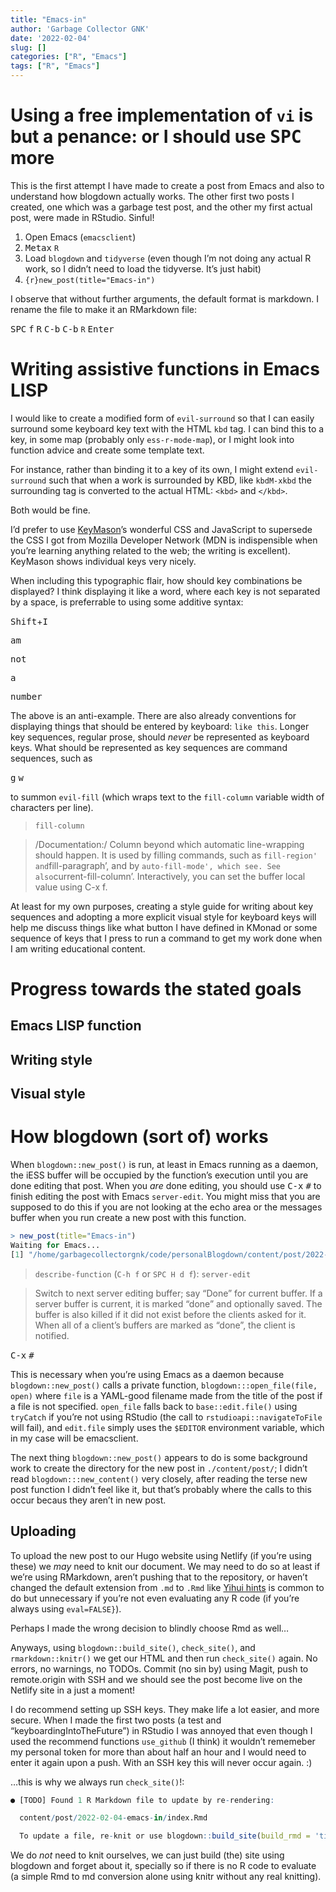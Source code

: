 ```yaml
---
title: "Emacs-in"
author: 'Garbage Collector GNK'
date: '2022-02-04'
slug: []
categories: ["R", "Emacs"]
tags: ["R", "Emacs"]
---
```


# Using a free implementation of `vi` is but a penance: or I should use <kbd>SPC</kbd> more
This is the first attempt I have made to create a post from Emacs and also to
understand how blogdown actually works. The other first two posts I created, one
which was a garbage test post, and the other my first actual post, were made in
RStudio. Sinful!

1. Open Emacs (`emacsclient`)
2. <kbd>Meta</kbd><kbd>x</kbd> `R`
3. Load `blogdown` and `tidyverse` (even though I'm not doing any actual R work, so I didn't need to load the tidyverse. It's just habit)
4. ```{r}new_post(title="Emacs-in")```

I observe that without further arguments, the default format is markdown. I rename the file to make it an RMarkdown file:

<kbd>SPC</kbd> <kbd>f</kbd> <kbd>R</kbd>
<kbd>C-b</kbd> <kbd>C-b</kbd>
`R`
<kbd>Enter</kbd>

# Writing assistive functions in Emacs LISP
I would like to create a modified form of `evil-surround` so that I can easily
surround some keyboard key text with the HTML `kbd` tag. I can bind this to a
key, in some map (probably only `ess-r-mode-map`), or I might look into function
advice and create some template text.

For instance, rather than binding it to a key of its own, I might extend
`evil-surround` such that when a work is surrounded by KBD, like `kbdM-xkbd` the
surrounding tag is converted to the actual HTML: `<kbd>` and `</kbd>`.

Both would be fine.

I'd prefer to use
[KeyMason](http://www.miragecraft.com/projects/keymason.html)'s wonderful CSS
and JavaScript to supersede the CSS I got from Mozilla Developer Network (MDN is
indispensible when you're learning anything related to the web; the writing is
excellent). KeyMason shows individual keys very nicely.

When including this typographic flair, how should key combinations be displayed?
I think displaying it like a word, where each key is not separated by a space,
is preferrable to using some additive syntax:

<p><kbd>Shift</kbd>$+$<kbd>I</kbd></p>
<p><kbd>a</kbd><kbd>m</kbd></p>
<p><kbd>n</kbd><kbd>o</kbd><kbd>t</kbd></p>
<p><kbd>a</kbd></p>
<p><kbd>n</kbd><kbd>u</kbd><kbd>m</kbd><kbd>b</kbd><kbd>e</kbd><kbd>r</kbd></p>

The above is an anti-example. There are also already conventions for displaying
things that should be entered by keyboard: `like this`. Longer key sequences,
regular prose, should *never* be represented as keyboard keys. What should be
represented as key sequences are command sequences, such as

<p><kbd>g</kbd> <kbd>w</kbd></p>

to summon `evil-fill` (which wraps text to the `fill-column` variable width of
characters per line).

> `fill-column`

> /Documentation:/ Column beyond which automatic line-wrapping should happen. It
> is used by filling commands, such as `fill-region' and `fill-paragraph', and
> by `auto-fill-mode', which see. See also `current-fill-column'. Interactively,
> you can set the buffer local value using C-x f.

At least for my own purposes, creating a style guide for writing about key
sequences and adopting a more explicit visual style for keyboard keys will help
me discuss things like what button I have defined in KMonad or some sequence of
keys that I press to run a command to get my work done when I am writing
educational content.

# Progress towards the stated goals
## Emacs LISP function
## Writing style
## Visual style

# How blogdown (sort of) works
When `blogdown::new_post()` is run, at least in Emacs running as a daemon, the
iESS buffer will be occupied by the function's execution until you are done
editing that post. When you *are* done editing, you should use <kbd>C-x</kbd>
<kbd>#</kbd> to finish editing the post with Emacs `server-edit`. You might miss
that you are supposed to do this if you are not looking at the echo area or the
messages buffer when you run create a new post with this function.

```r
> new_post(title="Emacs-in")
Waiting for Emacs...
[1] "/home/garbagecollectorgnk/code/personalBlogdown/content/post/2022-02-04-emacs-in/index.md"
```

> `describe-function` (`C-h f` or `SPC H d f`): `server-edit`

> Switch to next server editing buffer; say "Done" for current buffer. If a
> server buffer is current, it is marked "done" and optionally saved. The buffer
> is also killed if it did not exist before the clients asked for it. When all
> of a client’s buffers are marked as "done", the client is notified.

<kbd>C-x</kbd> <kbd>#</kbd>

This is necessary when you're using Emacs as a daemon because
`blogdown::new_post()` calls a private function, `blogdown:::open_file(file,
open)` where `file` is a YAML-good filename made from the title of the post if a
file is not specified. `open_file` falls back to `base::edit.file()` using
`tryCatch` if you're not using RStudio (the call to `rstudioapi::navigateToFile`
will fail), and `edit.file` simply uses the `$EDITOR` environment variable,
which in my case will be emacsclient.

The next thing `blogdown::new_post()` appears to do is some background work to
create the directory for the new post in `./content/post/`; I didn't read
`blogdown:::new_content()` very closely, after reading the terse new post
function I didn't feel like it, but that's probably where the calls to this
occur becaus they aren't in new post.

## Uploading
To upload the new post to our Hugo website using Netlify (if you're using these) we *may* need to knit our document. We may need to do so at least if we're using RMarkdown, aren't pushing that to the repository, or haven't changed the default extension from `.md` to `.Rmd` like [Yihui hints](https://yihui.org/en/2021/05/blogdown-knit-save/#4-consistent-behavior-with-md-posts) is common to do but unnecessary if you're not even evaluating any R code (if you're always using `eval=FALSE}`).

Perhaps I made the wrong decision to blindly choose Rmd as well…

Anyways, using `blogdown::build_site()`, `check_site()`, and `rmarkdown::knitr()` we get our HTML and then run `check_site()` again. No errors, no warnings, no TODOs. Commit (no sin by) using Magit, push to remote.origin with SSH and we should see the post become live on the Netlify site in a just a moment!

I do recommend setting up SSH keys. They make life a lot easier, and more secure. When I made the first two posts (a test and "keyboardingIntoTheFuture") in RStudio I was annoyed that even though I used the recommend functions `use_github` (I think) it wouldn't rememeber my personal token for more than about half an hour and I would need to enter it again upon a push. With an SSH key this will never occur again. :)

…this is why we always run `check_site()`!:

```r
● [TODO] Found 1 R Markdown file to update by re-rendering:

  content/post/2022-02-04-emacs-in/index.Rmd

  To update a file, re-knit or use blogdown::build_site(build_rmd = 'timestamp')
```

We do *not* need to knit ourselves, we can just build (the) site using blogdown and forget about it, specially so if there is no R code to evaluate (a simple Rmd to md conversion alone using knitr without any real knitting).
